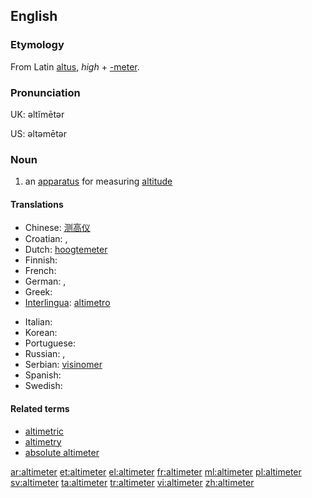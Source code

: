 ==English==

===Etymology===
From Latin [[altus]], ''high'' + [[-meter]].

===Pronunciation===
UK: əltĭmētər

US: əltəmētər

===Noun===
{{en-noun}}

# an [[apparatus]] for measuring [[altitude]]

====Translations====
{{trans-top|an apparatus for measuring altitude}}
* Chinese: [[测高仪]]
* Croatian: {{t-|hr|visinomjer|m|alt=vȉsinomjēr}}, {{t-|hr|altimetar|m|alt=àltimetar}}
* Dutch: [[hoogtemeter]] {{m}}
* Finnish: {{t-|fi|korkeusmittari}}
* French: {{t+|fr|altimètre|m}}
* German: {{t-|de|Höhenmesser|m}}, {{t-|de|Altimeter|n}}
* Greek: {{t+|el|υψόμετρο|n|tr=ipsómetro}}
* [[Interlingua]]: [[altimetro]]
{{trans-mid}}
* Italian: {{t-|it|altimetro}}
* Korean: {{t|ko|고도계|tr=godoge|sc=Kore}}
* Portuguese: {{t+|pt|altímetro}}
* Russian: {{t|ru|альтиметр|m|sc=Cyrl|tr=al'timétr}}, {{t|ru|высотомер|m|sc=Cyrl|tr=vysotomér}}
* Serbian: [[visinomer]] {{m}}
* Spanish: {{t-|es|altímetro}}
* Swedish: {{t|sv|höjdmätare|c}}
{{trans-bottom}}

====Related terms====
* [[altimetric]]
* [[altimetry]]
* [[absolute altimeter]]

[[ar:altimeter]]
[[et:altimeter]]
[[el:altimeter]]
[[fr:altimeter]]
[[ml:altimeter]]
[[pl:altimeter]]
[[sv:altimeter]]
[[ta:altimeter]]
[[tr:altimeter]]
[[vi:altimeter]]
[[zh:altimeter]]